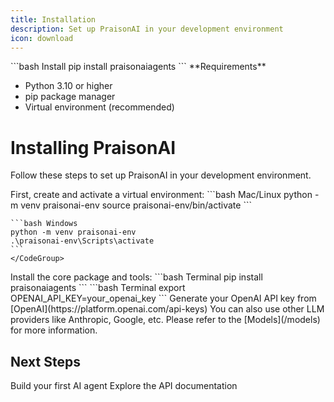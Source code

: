 ```yaml
---
title: Installation
description: Set up PraisonAI in your development environment
icon: download
---
```


<RequestExample>
```bash Install
pip install praisonaiagents
```
</RequestExample>

<Note>
  **Requirements**
  
  - Python 3.10 or higher
  - pip package manager
  - Virtual environment (recommended)
</Note>

# Installing PraisonAI

Follow these steps to set up PraisonAI in your development environment.

<Steps>
  <Step title="Create Virtual Environment (Optional)">
    First, create and activate a virtual environment:
    <CodeGroup>
    ```bash Mac/Linux
    python -m venv praisonai-env
    source praisonai-env/bin/activate
    ```

    ```bash Windows
    python -m venv praisonai-env
    .\praisonai-env\Scripts\activate
    ```
    </CodeGroup>
  </Step>

  <Step title="Install PraisonAI">
    Install the core package and tools:
    ```bash Terminal
    pip install praisonaiagents
    ```
  </Step>

  <Step title="Configure Environment">
    ```bash Terminal
    export OPENAI_API_KEY=your_openai_key
    ```
    Generate your OpenAI API key from [OpenAI](https://platform.openai.com/api-keys)
    You can also use other LLM providers like Anthropic, Google, etc. Please refer to the [Models](/models) for more information.
  </Step>

</Steps>

## Next Steps

<CardGroup cols={2}>
  <Card
    title="Quick Start Guide"
    icon="bolt"
    href="/code/quickstart"
  >
    Build your first AI agent
  </Card>
  <Card
    title="API Reference"
    icon="code"
    href="/api/praisonaiagents/index"
  >
    Explore the API documentation
  </Card>
</CardGroup> 
